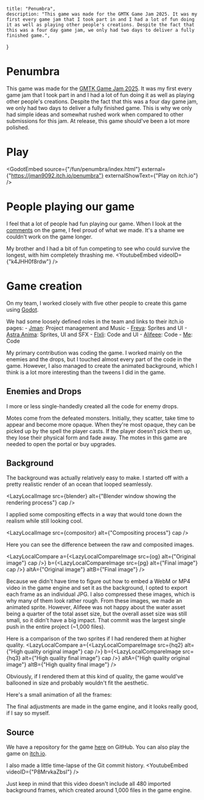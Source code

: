 



    title: "Penumbra",
    description: "This game was made for the GMTK Game Jam 2025. It was my first every game jam that I took part in and I had a lot of fun doing it as well as playing other people's creations. Despite the fact that this was a four day game jam, we only had two days to deliver a fully finished game.",
}

# Penumbra

<LazyLocalImage src={image} />

This game was made for the [GMTK Game Jam 2025](https://itch.io/jam/gmtk-2025). It was my first every game jam that I took part in and I had a lot of fun doing it as well as playing other people's creations. Despite the fact that this was a four day game jam, we only had two days to deliver a fully finished game. This is why we only had simple ideas and somewhat rushed work when compared to other submissions for this jam. At release, this game should've been a lot more polished.

# Play

<GodotEmbed
source={"/fun/penumbra/index.html"}
external={"https://jman9092.itch.io/penumbra"}
externalShowText={"Play on itch.io"}
/>

# People playing our game
I feel that a lot of people had fun playing our game. When I look at the [comments](https://itch.io/jam/gmtk-2025/rate/3780153) on the game, I feel proud of what we made. It's a shame we couldn't work on the game longer.

My brother and I had a bit of fun competing to see who could survive the longest, with him completely thrashing me. 
<YoutubeEmbed videoID={"k4JHH0f8rdw"} />

# Game creation

<LazyLocalImage src={godot} alt="Penumbra Godot project" cap />

On my team, I worked closely with five other people to create this game using [Godot](https://godotengine.org/).

We had some loosely defined roles in the team and links to their itch.io pages:
    - [Jman](https://jman9092.itch.io/): Project management and Music
    - [Freya](https://nanofreya.itch.io/): Sprites and UI
    - [Astra Anima](https://astraanima.itch.io/): Sprites, UI and SFX
    - [Flxli](https://flxli227.itch.io/): Code and UI
    - [Alifeee](https://alifeee.itch.io/): Code
    - [Me](https://rijndael1998.itch.io/): Code


My primary contribution was coding the game. I worked mainly on the enemies and the drops, but I touched almost every part of the code in the game. However, I also managed to create the animated background, which I think is a lot more interesting than the tweens I did in the game.

## Enemies and Drops
I more or less single-handedly created all the code for enemy drops. 

Motes come from the defeated monsters. Initially, they scatter, take time to appear and become more opaque. When they're most opaque, they can be picked up by the spell the player casts. If the player doesn't pick them up, they lose their physical form and fade away. The motes in this game are needed to open the portal or buy upgrades.

## Background
The background was actually relatively easy to make. I started off with a pretty realistic render of an ocean that looped seamlessly.

<LazyLocalImage src={blender} alt={"Blender window showing the rendering process"} cap />

I applied some compositing effects in a way that would tone down the realism while still looking cool.

<LazyLocalImage src={compositor} alt={"Compositing process"} cap />

Here you can see the difference between the raw and composited images.

<LazyLocalCompare
a={<LazyLocalCompareImage src={og} alt={"Original image"} cap />}
b={<LazyLocalCompareImage src={pg} alt={"Final image"} cap />}
altA={"Original image"}
altB={"Final image"}
/>

Because we didn't have time to figure out how to embed a WebM or MP4 video in the game engine and set it as the background, I opted to export each frame as an individual JPG. I also compressed these images, which is why many of them look rather rough. From these images, we made an animated sprite. However, Alifeee was not happy about the water asset being a quarter of the total asset size, but the overall asset size was still small, so it didn't have a big impact. That commit was the largest single push in the entire project (~1,000 files).

Here is a comparison of the two sprites if I had rendered them at higher quality.
<LazyLocalCompare
a={<LazyLocalCompareImage src={hq2} alt={"High quality original image"} cap />}
b={<LazyLocalCompareImage src={hq3} alt={"High quality final image"} cap />}
altA={"High quality original image"}
altB={"High quality final image"}
/>

Obviously, if I rendered them at this kind of quality, the game would've ballooned in size and probably wouldn't fit the aesthetic.


Here's a small animation of all the frames:
<LazyVideo src="/penumbra_bg.webm" type="video/webm" controls autoPlay muted loop/>

The final adjustments are made in the game engine, and it looks really good, if I say so myself.

<LazyVideo src="/penumbra_blank.webm" type="video/webm" controls autoPlay muted loop/>

## Source 
We have a repository for the game [here](https://github.com/alifeee/penumbra) on GitHub. You can also play the game on [itch.io](https://jman9092.itch.io/penumbra).

I also made a little time-lapse of the Git commit history.
<YoutubeEmbed videoID={"P8MrvkaZbsI"} />

Just keep in mind that this video doesn't include all 480 imported background frames, which created around 1,000 files in the game engine.